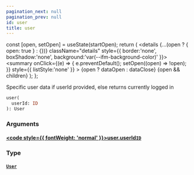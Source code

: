 ```yaml
---
pagination_next: null
pagination_prev: null
id: user
title: user
---
```









  const [open, setOpen] = useState(startOpen);
  return (
    <details {...(open ? { open: true } : {})} className="details" style={{ border:'none', boxShadow:'none', background:'var(--ifm-background-color)' }}>
      <summary
        onClick={(e) => {
          e.preventDefault();
          setOpen((open) => !open);
        }}
        style={{ listStyle:'none' }}
      >
      {open ? dataOpen : dataClose}
      </summary>
      {open && children}
    </details>
  );
};








Specific user data if userId provided, else returns currently logged in


```graphql
user(
  userId: ID
): User
```




### Arguments

#### [<code style={{ fontWeight: 'normal' }}>user.<b>userId</b></code>](#)<Bullet />[`ID`](/types/scalars/id.mdx) <Badge class="badge badge--secondary" text="scalar"/> 



### Type

#### [`User`](/types/objects/user.mdx) <Badge class="badge badge--secondary" text="object"/> 







